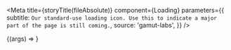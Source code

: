 
<Meta
  title={storyTitle(fileAbsolute)}
  component={Loading}
  parameters={{
    subtitle: `Our standard-use loading icon. Use this to indicate a major part of the page is
still coming.`,
    source: 'gamut-labs',
  }}
/>

<Canvas withSource="open">
  <Story name="Loading">{(args) => <Loading />}</Story>
</Canvas>

<Props story="Loading" of={Loading} />
